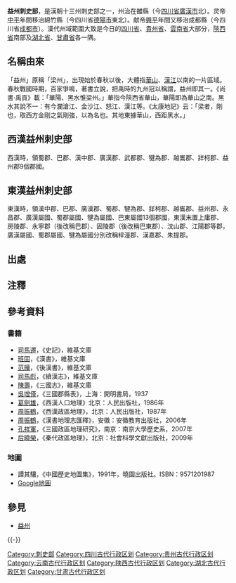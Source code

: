 {{Otheruses|subject=漢代益州刺史部的行政區劃變遷史|other=歷史上的益州|益州}}
'''益州刺史部'''，是漢朝十三州刺史部之一，州治在雒縣（今[[四川省|四川省]][[廣漢市|廣漢市]]北）。灵帝[[中平|中平]]年間移治綿竹縣（今四川省[[德陽市|德陽市]]東北）。献帝[[興平|興平]]年間又移治成都縣（今四川省[[成都市|成都市]]）。漢代州域範圍大致是今日的[[四川省|四川省]]、[[貴州省|貴州省]]、[[雲南省|雲南省]]大部分，[[陝西省|陝西省]]南部及[[湖北省|湖北省]]、[[甘肅省|甘肅省]]各一隅。

== 名稱由來 ==
「益州」原稱「梁州」，出現始於春秋以後，大體指[[華山|華山]]、[[汉江_(中国)|漢江]]以南的一片區域。春秋戰國時期，百家爭鳴，著書立說，把禹時的九州冠以稱謂，益州即其一。{{noteTag|九州即冀州、兗州、青州、徐州、揚州、荊州、豫州、幽州、雍州。}}《尚書·禹貢》載：「華陽、黑水惟梁州。」華指今陝西省華山，華陽即為華山之南。黑水其說不一：有今瀾滄江、金沙江、怒江、漢江等。《太康地記》云：「梁者，剛也，取西方金剛之氣剛強，以為名也。其地東據華山，西距黑水。」

== 西漢益州刺史部 ==
西漢時，領蜀郡、巴郡、漢中郡、廣漢郡、武都郡、犍為郡、越巂郡、牂柯郡、益州郡9個郡國。

== 東漢益州刺史部 ==
東漢時，領漢中郡、巴郡、廣漢郡、蜀郡、犍為郡、牂柯郡、越巂郡、益州郡、永昌郡、廣漢屬國、蜀郡屬國、犍為屬國、巴東屬國13個郡國，東漢末置上庸郡、房陵郡、永寧郡（後改稱巴郡）、固陵郡（後改稱巴東郡）、汶山郡、江陽郡等郡，廣漢屬國、蜀郡屬國、犍為屬國分別改稱梓潼郡、漢嘉郡、朱提郡。

== 出處 ==
{{ReflistH|colwidth=30em}}
{{RefFoot}}
{{ReflistF}}

== 注釋 ==
{{refbegin}}
{{noteFoot}}
{{refend}}

== 參考資料 ==
=== 書籍 ===
*[[司馬遷|司馬遷]]，《史記》，維基文庫
*[[班固|班固]]，《漢書》，維基文庫
*[[范曄|范曄]]，《後漢書》，維基文庫
*[[司馬彪|司馬彪]]，《續漢志》，維基文庫
*[[陳壽|陳壽]]，《三國志》，維基文庫
*[[吳增僅|吳增僅]]，《三國郡縣表》，上海：開明書局，1937
*[[葛劍雄|葛劍雄]]，《西漢人口地理》北京：人民出版社，1986年
*[[周振鶴|周振鶴]]，《西漢政區地理》，北京：人民出版社，1987年
*[[周振鶴|周振鶴]]，《漢書地理志匯釋》，安徽：安徽教育出版社，2006年
*[[孔祥軍|孔祥軍]]，《三國政區地理研究》，南京：南京大學歷史系，2007年
*[[后曉榮|后曉榮]]，《秦代政區地理》，北京：社會科學文獻出版社，2009年

=== 地圖 ===
*譚其驤，《中國歷史地圖集》，1991年，曉園出版社。ISBN：9571201987
*[http://maps.google.ca/maps?hl=zh-TW&tab=ll Google地圖]

== 參見 ==
*[[益州|益州]]

{{-}}
{{西汉行政区划|nocat}}
{{東漢行政區劃|nocat}}
[[Category:刺史部|Category:刺史部]]
[[Category:四川古代行政区划|Category:四川古代行政区划]]
[[Category:贵州古代行政区划|Category:贵州古代行政区划]]
[[Category:云南古代行政区划|Category:云南古代行政区划]]
[[Category:陕西古代行政区划|Category:陕西古代行政区划]]
[[Category:湖北古代行政区划|Category:湖北古代行政区划]]
[[Category:甘肃古代行政区划|Category:甘肃古代行政区划]]